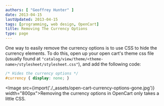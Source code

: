 ```yaml
---
authors: [ "Geoffrey Hunter" ]
date: 2013-04-15
lastUpdated: 2013-04-15
tags: [programming, web design, OpenCart]
title: Removing The Currency Options
type: page
---
```


One way to easily remove the currency options is to use CSS to hide the currency elements. To do this, open up your open cart's theme css file (usually found at `"catalog/view/theme/<theme-name>/stylesheet/stylesheet.css"`), and add the following code:

```css
/* Hides the currency options */
#currency { display: none; }
```

<Image src={import('./_assets/open-cart-currency-options-gone.jpg')} width="800px">Removing the currency options in OpenCart only takes a little CSS.</Image>
